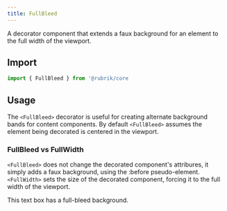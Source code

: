 ```yaml
---
title: FullBleed
---
```



<lede>A decorator component that extends a faux background for an element to the full width of the viewport.</lede>  

## Import

```javascript
import { FullBleed } from '@rubrik/core
```

## Usage

The `<FullBleed>` decorator is useful for creating alternate background bands for content components. 
By default `<FullBleed>` assumes the element being decorated is centered in the viewport.

### FullBleed vs FullWidth
`<FullBleed>` does not change the decorated component's attribures, it simply adds a faux background, using the :before pseudo-element.
`<FullWidth>` sets the size of the decorated component, forcing it to the full width of the viewport. 

  <FullBleed>
    <Text
      variant="paragon"
      color="white.0"
      bg={'brand.primary'}
      p={4}
      mx="auto"
      maxWidth="50%"
    >
      This text box has a full-bleed background.
    </Text>
  </FullBleed>
